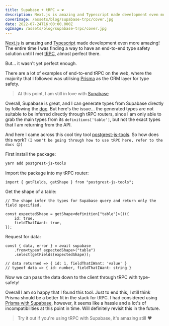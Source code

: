 ```yaml
---
title: Supabase + tRPC = ❤️
description: Next.js is amazing and Typescript made development even more amazing! The entire time i was finding a way to have end-to-end type safety solution until i met tRPC, almost perfect there.
coverImage: /assets/blog/supabase-trpc/cover.jpg
date: 2022-07-24T16:00:00.000Z
ogImage: /assets/blog/supabase-trpc/cover.jpg
---
```


[Next.js](https://nextjs.org/) is amazing and [Typescript](https://www.typescriptlang.org) made development even more amazing! The entire time I was finding a way to have an end-to-end type safety solution until I met [tRPC](https://trpc.io), almost perfect there.

But... it wasn't yet perfect enough.

There are a lot of examples of end-to-end tRPC on the web, where the majority that I followed was utilising [Prisma](https://www.prisma.io) as the ORM layer for type safety.

> At this point, I am still in love with [Supabase](https://supabase.com)

Overall, Supabase is great, and I can generate types from Supabase directly by following the [doc](https://supabase.com/docs/guides/api/generating-types). But here's the issue... the generated types are not suitable to be inferred directly through tRPC routers, since I am only able to grab the main types from its `definitions['table']`, but not the exact types that I am returning from the API.

And here I came across this cool tiny tool [postgrest-js-tools](https://www.npmjs.com/package/postgrest-js-tools). So how does this work? `(I won't be going through how to use tRPC here, refer to the docs 😉)`

First install the package:

```bash
yarn add postgrest-js-tools
```

Import the package into my tRPC router:

```tsx
import { getFields, getShape } from "postgrest-js-tools";
```

Get the shape of a table:

```tsx
// The shape infer the types for Supabase query and return only the field specified.

const expectedShape = getShape<definition["table"]>()({
    id: true,
    fieldThatIWant: true,
});
```

Request for data:

```tsx
const { data, error } = await supabase
    .from<typeof expectedShape>("table")
    .select(getFields(expectedShape));

// data returned => { id: 1, fieldThatIWant: 'value' }
// typeof data => { id: number, fieldThatIWant: string }
```

Now we can pass the data down to the client through tRPC with type-safety!

Overall I am so happy that I found this tool. Just to end this, I still think Prisma should be a better fit in the stack for tRPC. I had considered using [Prisma with Supabase](https://supabase.com/docs/guides/integrations/prisma), however, it seems like a hassle and a lot's of incompatibilities at this point in time. Will definitely revisit this in the future.

> Try it out if you're using tRPC with Supabase, it's amazing still ❤️
